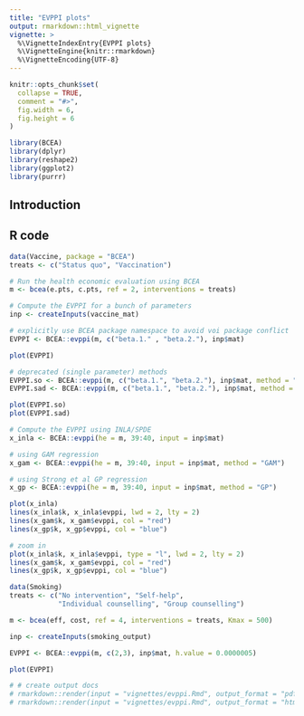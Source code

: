 ```yaml
---
title: "EVPPI plots"
output: rmarkdown::html_vignette
vignette: >
  %\VignetteIndexEntry{EVPPI plots}
  %\VignetteEngine{knitr::rmarkdown}
  %\VignetteEncoding{UTF-8}
---
```


```r
knitr::opts_chunk$set(
  collapse = TRUE,
  comment = "#>",
  fig.width = 6,
  fig.height = 6
)
```

```r
library(BCEA)
library(dplyr)
library(reshape2)
library(ggplot2)
library(purrr)
```


## Introduction

## R code

```r
data(Vaccine, package = "BCEA")
treats <- c("Status quo", "Vaccination")

# Run the health economic evaluation using BCEA
m <- bcea(e.pts, c.pts, ref = 2, interventions = treats)

# Compute the EVPPI for a bunch of parameters
inp <- createInputs(vaccine_mat)

# explicitly use BCEA package namespace to avoid voi package conflict
EVPPI <- BCEA::evppi(m, c("beta.1." , "beta.2."), inp$mat)
```

```r
plot(EVPPI)
```


```r
# deprecated (single parameter) methods
EVPPI.so <- BCEA::evppi(m, c("beta.1.", "beta.2."), inp$mat, method = "so", n.blocks = 50)
EVPPI.sad <- BCEA::evppi(m, c("beta.1.", "beta.2."), inp$mat, method = "sad", n.seps = 1)

plot(EVPPI.so)
plot(EVPPI.sad)
```

```r
# Compute the EVPPI using INLA/SPDE
x_inla <- BCEA::evppi(he = m, 39:40, input = inp$mat)

# using GAM regression
x_gam <- BCEA::evppi(he = m, 39:40, input = inp$mat, method = "GAM")

# using Strong et al GP regression
x_gp <- BCEA::evppi(he = m, 39:40, input = inp$mat, method = "GP")

plot(x_inla)
lines(x_inla$k, x_inla$evppi, lwd = 2, lty = 2)
lines(x_gam$k, x_gam$evppi, col = "red")
lines(x_gp$k, x_gp$evppi, col = "blue")

# zoom in
plot(x_inla$k, x_inla$evppi, type = "l", lwd = 2, lty = 2)
lines(x_gam$k, x_gam$evppi, col = "red")
lines(x_gp$k, x_gp$evppi, col = "blue")
```

```r
data(Smoking)
treats <- c("No intervention", "Self-help",
            "Individual counselling", "Group counselling")

m <- bcea(eff, cost, ref = 4, interventions = treats, Kmax = 500)

inp <- createInputs(smoking_output)

EVPPI <- BCEA::evppi(m, c(2,3), inp$mat, h.value = 0.0000005)

plot(EVPPI)
```


```r
# # create output docs
# rmarkdown::render(input = "vignettes/evppi.Rmd", output_format = "pdf_document", output_dir = "vignettes")
# rmarkdown::render(input = "vignettes/evppi.Rmd", output_format = "html_document", output_dir = "vignettes")
```
